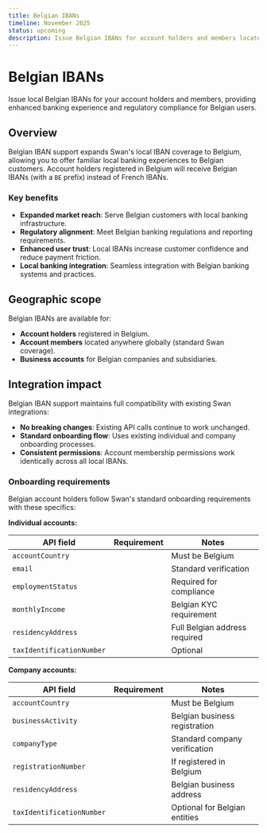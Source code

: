 ```yaml
---
title: Belgian IBANs
timeline: November 2025
status: upcoming
description: Issue Belgian IBANs for account holders and members located in Belgium, expanding Swan's local IBAN coverage across Europe.
---
```



<PreviewInfo />

# Belgian IBANs

Issue local Belgian IBANs for your account holders and members, providing enhanced banking experience and regulatory compliance for Belgian users.

## Overview

Belgian IBAN support expands Swan's local IBAN coverage to Belgium, allowing you to offer familiar local banking experiences to Belgian customers. Account holders registered in Belgium will receive Belgian IBANs (with a `BE` prefix) instead of French IBANs.

### Key benefits

- **Expanded market reach**: Serve Belgian customers with local banking infrastructure.
- **Regulatory alignment**: Meet Belgian banking regulations and reporting requirements.
- **Enhanced user trust**: Local IBANs increase customer confidence and reduce payment friction.
- **Local banking integration**: Seamless integration with Belgian banking systems and practices.

## Geographic scope

Belgian IBANs are available for:
- **Account holders** registered in Belgium.
- **Account members** located anywhere globally (standard Swan coverage).
- **Business accounts** for Belgian companies and subsidiaries.

## Integration impact

Belgian IBAN support maintains full compatibility with existing Swan integrations:

- **No breaking changes**: Existing API calls continue to work unchanged.
- **Standard onboarding flow**: Uses existing individual and company onboarding processes.
- **Consistent permissions**: Account membership permissions work identically across all local IBANs.

### Onboarding requirements

Belgian account holders follow Swan's standard onboarding requirements with these specifics:

<FieldRequirementsLegend />

**Individual accounts:**

| API field | Requirement | Notes |
|---|:---:|---|
| `accountCountry` | <Req /> | Must be Belgium |
| `email` | <Req /> | Standard verification |
| `employmentStatus` | <Req /> | Required for compliance |
| `monthlyIncome` | <Req /> | Belgian KYC requirement |
| `residencyAddress` | <Req /> | Full Belgian address required |
| `taxIdentificationNumber` | <Opt /> | Optional |

**Company accounts:**

| API field | Requirement | Notes |
|---|:---:|---|
| `accountCountry` | <Req /> | Must be Belgium |
| `businessActivity` | <Req /> | Belgian business registration |
| `companyType` | <Req /> | Standard company verification |
| `registrationNumber` | <Cnd /> | If registered in Belgium |
| `residencyAddress` | <Req /> | Belgian business address |
| `taxIdentificationNumber` | <Opt /> | Optional for Belgian entities |